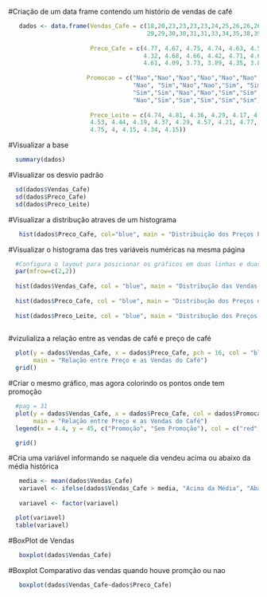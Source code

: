 
#Criação de um data frame contendo um histório de vendas de café
```{r}
   dados <- data.frame(Vendas_Cafe = c(18,20,23,23,23,23,24,25,26,26,26,26,27,28,28,
                                       29,29,30,30,31,31,33,34,35,38,39,41,44,44,46),
                       
                       Preco_Cafe = c(4.77, 4.67, 4.75, 4.74, 4.63, 4.56, 4.59, 4.75, 4.75, 4.49, 4.41,
                                      4.32, 4.68, 4.66, 4.42, 4.71, 4.66, 4.46, 4.36, 4.47, 4.43, 4.4,
                                      4.61, 4.09, 3.73, 3.89, 4.35, 3.84, 3.81, 3.79),
                       
                      Promocao = c("Nao","Nao","Nao","Nao","Nao","Nao","Nao","Nao", "Sim",
                                   "Nao", "Sim","Nao","Nao","Sim", "Sim", "Nao", "Sim", 
                                   "Sim","Sim","Nao","Nao","Sim","Sim","Sim", 
                                   "Nao","Sim","Sim","Sim","Sim","Sim"),
                       
                       Preco_Leite = c(4.74, 4.81, 4.36, 4.29, 4.17, 4.66, 4.73, 4.11, 4.21, 4.25, 4.62,
                       4.53, 4.44, 4.19, 4.37, 4.29, 4.57, 4.21, 4.77, 4, 4.31, 4.34, 4.05, 4.73, 4.07,
                       4.75, 4, 4.15, 4.34, 4.15))
```

#Visualizar a base

```{r}
  summary(dados)
```

#Visualizar os desvio padrão

```{r}
  sd(dados$Vendas_Cafe)
  sd(dados$Preco_Cafe)
  sd(dados$Preco_Leite)
```

#Visualizar a distribução atraves de um histograma
```{r}
   hist(dados$Preco_Cafe, col="blue", main = "Distribuição dos Preços Praticados para o Café")
```

#Visualizar o histograma das tres variáveis numéricas na mesma página

```{r}
  #Configura o layout para posicionar os gráficos em duas linhas e duas colunas
  par(mfrow=c(2,2))
  
  hist(dados$Vendas_Cafe, col = "blue", main = "Distribução das Vendas de Café")
  
  hist(dados$Preco_Cafe, col = "blue", main = "Distribução dos Preços de Café")
  
  hist(dados$Preco_Leite, col = "blue", main = "Distribução dos Preços de Leite")
  
```
#vizulializa a relação entre as vendas de café e preço de café

```{r}
  plot(y = dados$Vendas_Cafe, x = dados$Preco_Cafe, pch = 16, col = "blue", xlab = "Preço", ylab = "Vendas",
       main = "Relação entre Preço e as Vendas do Café")
  grid()
```
#Criar o mesmo gráfico, mas agora colorindo os pontos onde tem promoção

```{r}
  #pag = 31
  plot(y = dados$Vendas_Cafe, x = dados$Preco_Cafe, col = dados$Promocao, pch = 16, xlab = "Preço", ylab = "Vendas",
       main = "Relação entre Preço e as Vendas do Café")
  legend(x = 4.4, y = 45, c("Promoção", "Sem Promoção"), col = c("red", "black"), pch = c(16,16))

  grid()
```

#Cria uma variável  informando se naquele dia vendeu acima ou abaixo da média histórica

```{r}
   media <- mean(dados$Vendas_Cafe)
   variavel <- ifelse(dados$Vendas_Cafe > media, "Acima da Média", "Abaixo da Média")
   
   variavel <- factor(variavel)
```

```{r}
  plot(variavel)
  table(variavel)
```

#BoxPlot de Vendas

```{r}
   boxplot(dados$Vendas_Cafe)
```

#Boxplot Comparativo das vendas quando houve promção ou nao

```{r}
   boxplot(dados$Vendas_Cafe~dados$Preco_Cafe)
```
